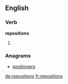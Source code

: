 ==English==

===Verb===
'''repositions'''

# {{third-person singular of|[[reposition]]}}

===Anagrams===
* [[positioners#English|positioners]]

[[de:repositions]]
[[fr:repositions]]
